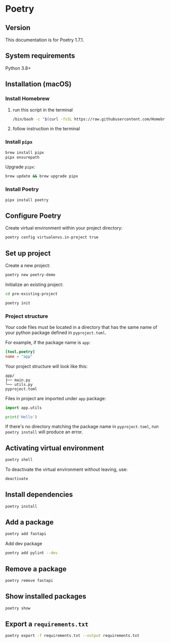 # Poetry

## Version

This documentation is for Poetry 1.7.1.

## System requirements

Python 3.8+

## Installation (macOS)

### Install Homebrew

1. run this script in the terminal
    ```sh
    /bin/bash -c "$(curl -fsSL https://raw.githubusercontent.com/Homebrew/install/HEAD/install.sh)"
    ```
1. follow instruction in the terminal


### Install `pipx`

```sh
brew install pipx
pipx ensurepath
```

Upgrade `pipx`:

```sh
brew update && brew upgrade pipx
```

### Install Poetry

```sh
pipx install poetry
```

## Configure Poetry

Create virtual environment within your project directory:
```sh
poetry config virtualenvs.in-project true
```

## Set up project

Create a new project:

```sh
poetry new poetry-demo
```

Initialize an existing project:

```sh
cd pre-existing-project
```

```sh
poetry init
```

### Project structure

Your code files must be located in a directory that has the same name of your python package defined in `pyproject.toml`.

For example, if the package name is `app`:
```toml filename="pyproject.toml"
[tool.poetry]
name = "app"
```

Your project structure will look like this:

```
app/
├── main.py
└── utils.py
pyproject.toml
```

Files in project are imported under `app` package:
```py filename="main.py"
import app.utils

print('Hello')
```

If there's no directory matching the package name in `pyproject.toml`, run `poetry install` will produce an error.


## Activating virtual environment

```sh
poetry shell
```

To deactivate the virtual environment without leaving, use:

```sh
deactivate
```


## Install dependencies

```sh
poetry install
```


## Add a package

```sh
poetry add fastapi
```

Add dev package

```sh
poetry add pylint --dev
```

## Remove a package

```sh
poetry remove fastapi
```


## Show installed packages

```sh
poetry show
```


## Export a `requirements.txt`

```sh
poetry export -f requirements.txt --output requirements.txt
```

